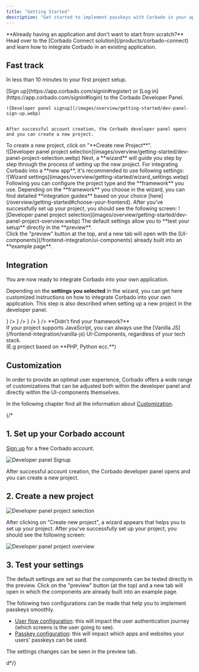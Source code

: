 ```yaml
---
title: "Getting Started"
description: "Get started to implement passkeys with Corbado in your application by following these steps."
---
```


<Note>
    **Already having an application and don't want to start from scratch?** <br />Head over to the [Corbado Connect solution](/products/corbado-connect) and learn how to integrate Corbado in an existing application.
</Note>



## Fast track 

In less than 10 minutes to your first project setup.

<Steps>
  <Step title="Sign up to Corbado">
    [Sign up](https://app.corbado.com/signin#register) or [Log in](https://app.corbado.com/signin#login) to the Corbado Developer Panel. 
   
   
    ![Developer panel signup](/images/overview/getting-started/dev-panel-sign-up.webp)
    
    
    After successful account creation, the Corbado developer panel opens and you can create a new project.
    
  </Step>
  <Step title="Create a new project">
   To create a new project, click on "**Create new Project**". <br /> 
   ![Developer panel project selection](images/overview/getting-started/dev-panel-project-selection.webp)
   Next, a **wizard** will guide you step by step through the process of setting up the new project.
  </Step>
  <Step title="Set up the Project">
   For integrating Corbado into a **new app**, it's recommended to use following settings:<br/>
    ![Wizard settings](images/overview/getting-started/wizard_settings.webp)
   Following you can configure the project type and the **framework** you use. 
    <Note>
    Depending on the **framework** you choose in the wizard, you can find detailed **integration guides** based on your choice [here](/overview/getting-started#choose-your-frontend).
    </Note>
    After you've successfully set up your project, you should see the following screen:
    ![Developer panel project selection](images/overview/getting-started/dev-panel-project-overview.webp)
  </Step>
  <Step title="Test your setup">
    The default settings allow you to **test your setup** directly in the **preview**. <br/> 
    Click the "preview" button at the top, and a new tab will open with the [UI-components](/frontend-integration/ui-components) already built into an **example page**.

  </Step>
</Steps>



## Integration 

You are now ready to integrate Corbado into your own application.

Depending on the **settings you selected** in the wizard, you can get here customized instructions on how to integrate Corbado into your own application.
<Info>This step is also described when setting up a new project in the developer panel.</Info>

<CardGroup cols={3}>
    <Card title='React' icon='react' color='#5bd5fa' href='/frontend-integration/react' />
    <Card title='Vanilla JS' icon='js' color='#f6da23' href='/frontend-integration/vanilla-js' />
    <Card title='Flutter' href='/frontend-integration/flutter' icon={
        <svg xmlns="http://www.w3.org/2000/svg" className="icon icon-tabler icon-tabler-brand-flutter" width="1.5rem" height="1.5rem" viewBox="0 0 24 24" strokeWidth="1.5" stroke="#3ac6f5" fill="none" strokeLinecap="round" strokeLinejoin="round">
            <path stroke="none" d="M0 0h24v24H0z" fill="none"/>
            <path d="M7 14l-3 -3l8 -8h6z" />
            <path d="M14 21l-5 -5l5 -5h5l-5 5l5 5z" />
        </svg>} />
    <Card title='Vue.js' icon='vuejs' color='#37a974' href='/frontend-integration/vue.js' />
    <Card title='Angular' icon='angular' color="#d72b2e" href='/frontend-integration/angular' />
    <Card
        title='Next.js'
        href='/frontend-integration/next.js'
        icon={
            <svg
                xmlns='http://www.w3.org/2000/svg'
                className='icon icon-tabler icon-tabler-brand-nextjs'
                width='1.5rem'
                height='1.5rem'
                viewBox='0 0 24 24'
                strokeWidth='1.5'
                stroke='#fff'
                fill='#000'
                strokeLinecap='round'
                strokeLinejoin='round'>
                <path stroke='none' d='M0 0h24v24H0z' fill='none' />
                <path d='M9 15v-6l7.745 10.65a9 9 0 1 1 2.255 -1.993' />
                <path d='M15 12v-3' />
            </svg>
        }
    />
    <Card title='Nuxt.js' href='/frontend-integration/nuxt.js' icon={
        <svg xmlns="http://www.w3.org/2000/svg" className="icon icon-tabler icon-tabler-brand-nuxt" width="1.5rem" height="1.5rem" viewBox="0 0 24 24" strokeWidth="1.5" stroke="#08d87b" fill="none" strokeLinecap="round" strokeLinejoin="round">
            <path stroke="none" d="M0 0h24v24H0z" fill="none"/>
            <path d="M12.146 8.583l-1.3 -2.09a1.046 1.046 0 0 0 -1.786 .017l-5.91 9.908a1.046 1.046 0 0 0 .897 1.582h3.913" />
            <path d="M20.043 18c.743 0 1.201 -.843 .82 -1.505l-4.044 -7.013a.936 .936 0 0 0 -1.638 0l-4.043 7.013c-.382 .662 .076 1.505 .819 1.505h8.086z" />
        </svg>} />
    <Card title='Svelte' href='/frontend-integration/svelte' icon={
        <svg xmlns="http://www.w3.org/2000/svg" className="icon icon-tabler icon-tabler-brand-svelte" width="1.5rem" height="1.5rem" viewBox="0 0 24 24" strokeWidth="1.5" stroke="#f73400" fill="none" strokeLinecap="round" strokeLinejoin="round">
            <path stroke="none" d="M0 0h24v24H0z" fill="none"/>
            <path d="M15 8l-5 3l.821 -.495c1.86 -1.15 4.412 -.49 5.574 1.352a3.91 3.91 0 0 1 -1.264 5.42l-5.053 3.126c-1.86 1.151 -4.312 .591 -5.474 -1.251a3.91 3.91 0 0 1 1.263 -5.42l.26 -.16" />
            <path d="M8 17l5 -3l-.822 .496c-1.86 1.151 -4.411 .491 -5.574 -1.351a3.91 3.91 0 0 1 1.264 -5.42l5.054 -3.127c1.86 -1.15 4.311 -.59 5.474 1.252a3.91 3.91 0 0 1 -1.264 5.42l-.26 .16" />
        </svg>
    } />

</CardGroup>

<Note>
    **Didn't find your framework?**<br/> If your project supports JavaScript, you can always use the [Vanilla JS](/frontend-integration/vanilla-js) UI-Components, regardless of your tech stack.<br/>(E.g project based on **PHP, Python ecc.**)
</Note>

## Customization

In order to provide an optimal user experience, Corbado offers a wide range of customizations that can be adjusted both within the developer panel and directly within the UI-components themselves.

In the following chapter find all the information about [Customization](/overview/customization).

{/*

## 1. Set up your Corbado account

[Sign up](https://app.corbado.com/signin#register) for a free Corbado account.&#x20;

![Developer panel Signup](/images/overview/getting-started/dev-panel-sign-up-2.webp)

After successful account creation, the Corbado developer panel opens and you can create a new project.



## 2. Create a new project

![Developer panel project selection](/images/overview/getting-started/dev-panel-project-selection.webp)

After clicking on "Create new project", a wizard appears that helps you to set up your project. After you've successfully set up your project, you should see the following screen:

![Developer panel project overview](/images/overview/getting-started/dev-panel-project-overview-2.webp)


## 3. Test your settings

The default settings are set so that the components can be tested directly in the preview. Click on the "preview" button (at the top) and a new tab will open in which the components are already built into an example page.

The following two configurations can be made that help you to implement passkeys smoothly.

- [User flow configuration](/overview/sign-up-and-login-with-passkeys/user-flow-configuration): this will impact the user authentication journey (which screens is the user going to see).
- [Passkey configuration](/overview/sign-up-and-login-with-passkeys/passkey-configuration): this will impact which apps and websites your users' passkeys can be used.

The settings changes can be seen in the preview tab. 


d*/}




